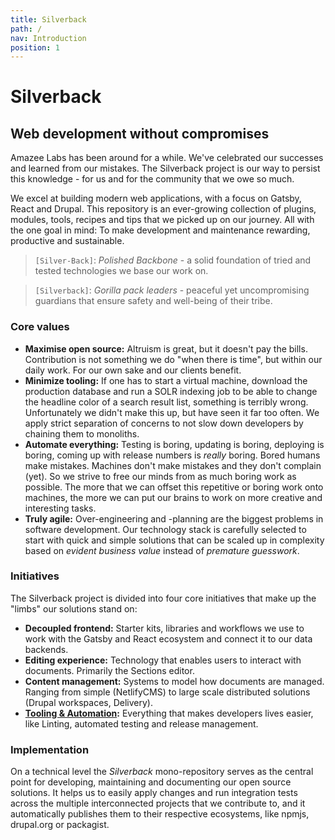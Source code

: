 ```yaml
---
title: Silverback
path: /
nav: Introduction
position: 1
---
```


# Silverback

## Web development without compromises

Amazee Labs has been around for a while. We've celebrated our successes and
learned from our mistakes. The Silverback project is our way to persist this
knowledge - for us and for the community that we owe so much.

We excel at building modern web applications, with a focus on Gatsby, React and
Drupal. This repository is an ever-growing collection of plugins, modules,
tools, recipes and tips that we picked up on our journey. All with the one goal
in mind: To make development and maintenance rewarding, productive and
sustainable.

> `[Silver-Back]`: _Polished Backbone_ - a solid foundation of tried and tested
> technologies we base our work on.

> `[Silverback]`: _Gorilla pack leaders_ - peaceful yet uncompromising guardians
> that ensure safety and well-being of their tribe.

### Core values

- **Maximise open source:** Altruism is great, but it doesn't pay the bills.
  Contribution is not something we do "when there is time", but within our daily
  work. For our own sake and our clients benefit.
- **Minimize tooling:** If one has to start a virtual machine, download the
  production database and run a SOLR indexing job to be able to change the
  headline color of a search result list, something is terribly wrong.
  Unfortunately we didn't make this up, but have seen it far too often. We apply
  strict separation of concerns to not slow down developers by chaining them to
  monoliths.
- **Automate everything:** Testing is boring, updating is boring, deploying is
  boring, coming up with release numbers is _really_ boring. Bored humans make
  mistakes. Machines don't make mistakes and they don't complain (yet). So we
  strive to free our minds from as much boring work as possible. The more that
  we can offset this repetitive or boring work onto machines, the more we can
  put our brains to work on more creative and interesting tasks.
- **Truly agile:** Over-engineering and -planning are the biggest problems in
  software development. Our technology stack is carefully selected to start with
  quick and simple solutions that can be scaled up in complexity based on
  _evident business value_ instead of _premature guesswork_.

### Initiatives

The Silverback project is divided into four core initiatives that make up the
"limbs" our solutions stand on:

- **Decoupled frontend:** Starter kits, libraries and workflows we use to work
  with the Gatsby and React ecosystem and connect it to our data backends.
- **Editing experience:** Technology that enables users to interact with
  documents. Primarily the Sections editor.
- **Content management:** Systems to model how documents are managed. Ranging
  from simple (NetlifyCMS) to large scale distributed solutions (Drupal
  workspaces, Delivery).
- **[Tooling & Automation](/docs/tooling/index.mdx):** Everything that makes
  developers lives easier, like Linting, automated testing and release
  management.

### Implementation

On a technical level the _Silverback_ mono-repository serves as the central
point for developing, maintaining and documenting our open source solutions. It
helps us to easily apply changes and run integration tests across the multiple
interconnected projects that we contribute to, and it automatically publishes
them to their respective ecosystems, like npmjs, drupal.org or packagist.
